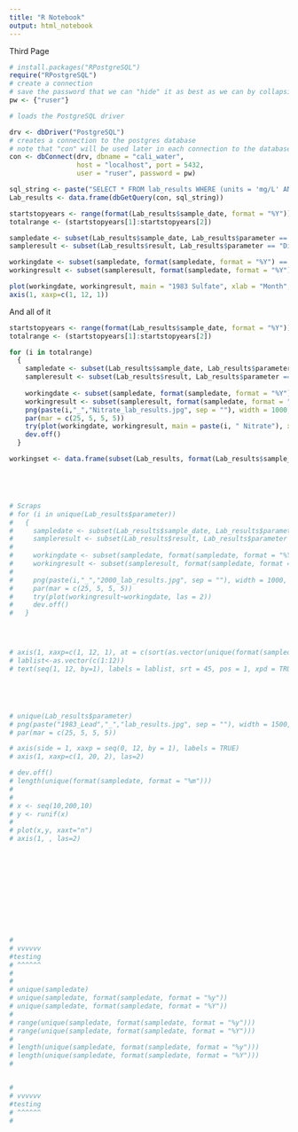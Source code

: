 ```yaml
---
title: "R Notebook"
output: html_notebook
---
```


Third Page
```r
# install.packages("RPostgreSQL")
require("RPostgreSQL")
# create a connection
# save the password that we can "hide" it as best as we can by collapsing it
pw <- {"ruser"}

# loads the PostgreSQL driver

drv <- dbDriver("PostgreSQL")
# creates a connection to the postgres database
# note that "con" will be used later in each connection to the database
con <- dbConnect(drv, dbname = "cali_water",
                 host = "localhost", port = 5432,
                 user = "ruser", password = pw)

sql_string <- paste("SELECT * FROM lab_results WHERE (units = 'mg/L' AND county_name = 'Alameda' AND parameter LIKE '%Dissolved%')", sep="")
Lab_results <- data.frame(dbGetQuery(con, sql_string))

startstopyears <- range(format(Lab_results$sample_date, format = "%Y"))
totalrange <- (startstopyears[1]:startstopyears[2])

```



````r
sampledate <- subset(Lab_results$sample_date, Lab_results$parameter == "Dissolved Sulfate")
sampleresult <- subset(Lab_results$result, Lab_results$parameter == "Dissolved Sulfate")

workingdate <- subset(sampledate, format(sampledate, format = "%Y") == "1983")
workingresult <- subset(sampleresult, format(sampledate, format = "%Y") == "1983")

plot(workingdate, workingresult, main = "1983 Sulfate", xlab = "Month", ylab = "mg/L")
axis(1, xaxp=c(1, 12, 1))

````

And all of it
````r
startstopyears <- range(format(Lab_results$sample_date, format = "%Y"))
totalrange <- (startstopyears[1]:startstopyears[2])

for (i in totalrange)
  {
    sampledate <- subset(Lab_results$sample_date, Lab_results$parameter == "Dissolved Nitrate")
    sampleresult <- subset(Lab_results$result, Lab_results$parameter == "Dissolved Nitrate")
    
    workingdate <- subset(sampledate, format(sampledate, format = "%Y") == i)
    workingresult <- subset(sampleresult, format(sampledate, format = "%Y") == i)
    png(paste(i,"_","Nitrate_lab_results.jpg", sep = ""), width = 1000, height = 1000)
    par(mar = c(25, 5, 5, 5))
    try(plot(workingdate, workingresult, main = paste(i, " Nitrate"), xlab = "Month", ylab = "mg/L"))
    dev.off()
  }
````

````r
workingset <- data.frame(subset(Lab_results, format(Lab_results$sample_date, format = "%Y") == 1983))





# Scraps
# for (i in unique(Lab_results$parameter))
#   {
#     sampledate <- subset(Lab_results$sample_date, Lab_results$parameter == i)
#     sampleresult <- subset(Lab_results$result, Lab_results$parameter == i)
#     
#     workingdate <- subset(sampledate, format(sampledate, format = "%Y") == "2000")
#     workingresult <- subset(sampleresult, format(sampledate, format = "%Y") == "2000")
#     
#     png(paste(i,"_","2000_lab_results.jpg", sep = ""), width = 1000, height = 1000)
#     par(mar = c(25, 5, 5, 5))
#     try(plot(workingresult~workingdate, las = 2))
#     dev.off()
#   }




# axis(1, xaxp=c(1, 12, 1), at = c(sort(as.vector(unique(format(sampledate, format = "%m"))))), labels = c(sort(as.vector(unique(format(sampledate, format = "%m"))))))
# lablist<-as.vector(c(1:12))
# text(seq(1, 12, by=1), labels = lablist, srt = 45, pos = 1, xpd = TRUE)





# unique(Lab_results$parameter)
# png(paste("1983_Lead","_","lab_results.jpg", sep = ""), width = 1500, height = 1000)
# par(mar = c(25, 5, 5, 5))

# axis(side = 1, xaxp = seq(0, 12, by = 1), labels = TRUE)
# axis(1, xaxp=c(1, 20, 2), las=2)

# dev.off()
# length(unique(format(sampledate, format = "%m")))
# 
# 
# x <- seq(10,200,10)
# y <- runif(x)
# 
# plot(x,y, xaxt="n")
# axis(1, , las=2)












# 
# vvvvvv
#testing
# ^^^^^^
# 
# 
# unique(sampledate)
# unique(sampledate, format(sampledate, format = "%y"))
# unique(sampledate, format(sampledate, format = "%Y"))
# 
# range(unique(sampledate, format(sampledate, format = "%y")))
# range(unique(sampledate, format(sampledate, format = "%Y")))
# 
# length(unique(sampledate, format(sampledate, format = "%y")))
# length(unique(sampledate, format(sampledate, format = "%Y")))
# 


# 
# vvvvvv
#testing
# ^^^^^^
# 

````